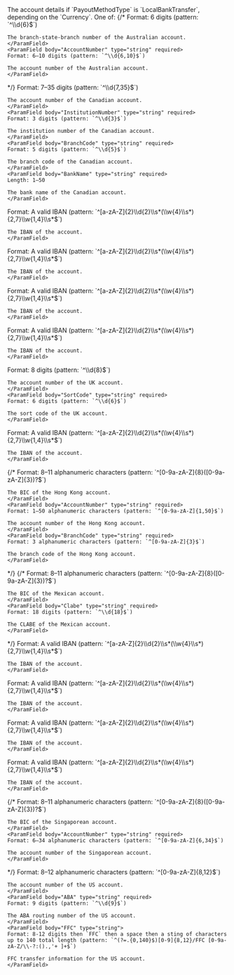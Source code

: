 <ParamField body="LocalBankTransfer" type="object" required>
The account details if `PayoutMethodType` is `LocalBankTransfer`, depending on the `Currency`. One of:
<Tabs>
{/* <Tab title="AUD">
  <ParamField body="AUD" type="object" required>
  <Expandable title="properties" defaultOpen>
    <ParamField body="BSB" type="string" required>
    Format: 6 digits (pattern: `^\\d{6}$`)

    The branch-state-branch number of the Australian account.
    </ParamField>
    <ParamField body="AccountNumber" type="string" required>
    Format: 6–10 digits (pattern: `^\\d{6,10}$`)

    The account number of the Australian account.
    </ParamField>
  </Expandable>
  </ParamField>
</Tab> */}
<Tab title="CAD">
  <ParamField body="CAD" type="object" required>
  <Expandable title="properties" defaultOpen>
    <ParamField body="AccountNumber" type="string" required>
    Format: 7–35 digits (pattern: `^\\d{7,35}$`)

    The account number of the Canadian account.
    </ParamField>
    <ParamField body="InstitutionNumber" type="string" required>
    Format: 3 digits (pattern: `^\\d{3}$`)
    
    The institution number of the Canadian account.
    </ParamField>
    <ParamField body="BranchCode" type="string" required>
    Format: 5 digits (pattern: `^\\d{5}$`)
    
    The branch code of the Canadian account.
    </ParamField>
    <ParamField body="BankName" type="string" required>
    Length: 1–50

    The bank name of the Canadian account.
    </ParamField>
  </Expandable>
  </ParamField>
</Tab>
<Tab title="CHF">
  <ParamField body="CHF" type="object" required>
  <Expandable title="properties" defaultOpen>
    <ParamField body="IBAN" type="string" required>
    Format: A valid IBAN (pattern: `^[a-zA-Z]{2}\\d{2}\\s*(\\w{4}\\s*){2,7}\\w{1,4}\\s*$`)

    The IBAN of the account.
    </ParamField>
  </Expandable>
  </ParamField>
</Tab>
<Tab title="CZK">
  <ParamField body="CZK" type="object" required>
  <Expandable title="properties" defaultOpen>
    <ParamField body="IBAN" type="string" required>
    Format: A valid IBAN (pattern: `^[a-zA-Z]{2}\\d{2}\\s*(\\w{4}\\s*){2,7}\\w{1,4}\\s*$`)

    The IBAN of the account.
    </ParamField>
  </Expandable>
  </ParamField>
</Tab>
<Tab title="DKK">
  <ParamField body="DKK" type="object" required>
  <Expandable title="properties" defaultOpen>
    <ParamField body="IBAN" type="string" required>
    Format: A valid IBAN (pattern: `^[a-zA-Z]{2}\\d{2}\\s*(\\w{4}\\s*){2,7}\\w{1,4}\\s*$`)

    The IBAN of the account.
    </ParamField>
  </Expandable>
  </ParamField>
</Tab>
<Tab title="EUR">
  <ParamField body="EUR" type="object" required>
  <Expandable title="properties" defaultOpen>
    <ParamField body="IBAN" type="string" required>
    Format: A valid IBAN (pattern: `^[a-zA-Z]{2}\\d{2}\\s*(\\w{4}\\s*){2,7}\\w{1,4}\\s*$`)

    The IBAN of the account.
    </ParamField>
  </Expandable>
  </ParamField>
</Tab>
<Tab title="GBP">
  <ParamField body="GBP" type="object" required>
  <Expandable title="properties" defaultOpen>
    <ParamField body="AccountNumber" type="string" required>
    Format: 8 digits (pattern: `^\\d{8}$`)
    
    The account number of the UK account.
    </ParamField>
    <ParamField body="SortCode" type="string" required>
    Format: 6 digits (pattern: `^\\d{6}$`)

    The sort code of the UK account.
    </ParamField>
  </Expandable>
  </ParamField>
</Tab>
<Tab title="HUF">
  <ParamField body="HUF" type="object" required>
  <Expandable title="properties" defaultOpen>
    <ParamField body="IBAN" type="string" required>
    Format: A valid IBAN (pattern: `^[a-zA-Z]{2}\\d{2}\\s*(\\w{4}\\s*){2,7}\\w{1,4}\\s*$`)

    The IBAN of the account.
    </ParamField>
  </Expandable>
  </ParamField>
</Tab>
{/* <Tab title="HKD">
  <ParamField body="HKD" type="object" required>
  <Expandable title="properties" defaultOpen>
    <ParamField body="BIC" type="string" required>
    Format: 8–11 alphanumeric characters (pattern: `^[0-9a-zA-Z]{8}([0-9a-zA-Z]{3})?$`)

    The BIC of the Hong Kong account.
    </ParamField>
    <ParamField body="AccountNumber" type="string" required>
    Format: 1–50 alphanumeric characters (pattern: `^[0-9a-zA-Z]{1,50}$`)

    The account number of the Hong Kong account.
    </ParamField>
    <ParamField body="BranchCode" type="string" required>
    Format: 3 alphanumeric characters (pattern: `^[0-9a-zA-Z]{3}$`)

    The branch code of the Hong Kong account.
    </ParamField>
  </Expandable>
  </ParamField>
</Tab> */}
{/* <Tab title="MXN">
  <ParamField body="MXN" type="object" required>
  <Expandable title="properties" defaultOpen>
    <ParamField body="BIC" type="string" required>
    Format: 8–11 alphanumeric characters (pattern: `^[0-9a-zA-Z]{8}([0-9a-zA-Z]{3})?$`)

    The BIC of the Mexican account.
    </ParamField>
    <ParamField body="Clabe" type="string" required>
    Format: 18 digits (pattern: `^\\d{18}$`)

    The CLABE of the Mexican account.
    </ParamField>
  </Expandable>
  </ParamField>
</Tab> */}
<Tab title="NOK">
  <ParamField body="NOK" type="object" required>
  <Expandable title="properties" defaultOpen>
    <ParamField body="IBAN" type="string" required>
    Format: A valid IBAN (pattern: `^[a-zA-Z]{2}\\d{2}\\s*(\\w{4}\\s*){2,7}\\w{1,4}\\s*$`)

    The IBAN of the account.
    </ParamField>
  </Expandable>
  </ParamField>
</Tab>
<Tab title="PLN">
  <ParamField body="PLN" type="object" required>
  <Expandable title="properties" defaultOpen>
    <ParamField body="IBAN" type="string" required>
    Format: A valid IBAN (pattern: `^[a-zA-Z]{2}\\d{2}\\s*(\\w{4}\\s*){2,7}\\w{1,4}\\s*$`)

    The IBAN of the account.
    </ParamField>
  </Expandable>
  </ParamField>
</Tab>
<Tab title="RON">
  <ParamField body="RON" type="object" required>
  <Expandable title="properties" defaultOpen>
    <ParamField body="IBAN" type="string" required>
    Format: A valid IBAN (pattern: `^[a-zA-Z]{2}\\d{2}\\s*(\\w{4}\\s*){2,7}\\w{1,4}\\s*$`)

    The IBAN of the account.
    </ParamField>
  </Expandable>
  </ParamField>
</Tab>
<Tab title="SEK">
  <ParamField body="SEK" type="object" required>
  <Expandable title="properties" defaultOpen>
    <ParamField body="IBAN" type="string" required>
    Format: A valid IBAN (pattern: `^[a-zA-Z]{2}\\d{2}\\s*(\\w{4}\\s*){2,7}\\w{1,4}\\s*$`)

    The IBAN of the account.
    </ParamField>
  </Expandable>
  </ParamField>
</Tab>
{/* <Tab title="SGD">
  <ParamField body="SGD" type="object" required>
  <Expandable title="properties" defaultOpen>
    <ParamField body="BIC" type="string" required>
    Format: 8–11 alphanumeric characters (pattern: `^[0-9a-zA-Z]{8}([0-9a-zA-Z]{3})?$`)

    The BIC of the Singaporean account.
    </ParamField>
    <ParamField body="AccountNumber" type="string" required>
    Format: 6–34 alphanumeric characters (pattern: `^[0-9a-zA-Z]{6,34}$`)

    The account number of the Singaporean account.
    </ParamField>
  </Expandable>
  </ParamField>
</Tab> */}
<Tab title="USD">
  <ParamField body="USD" type="object" required>
  <Expandable title="properties" defaultOpen>
    <ParamField body="AccountNumber" type="string" required>
    Format: 8–12 alphanumeric characters (pattern: `^[0-9a-zA-Z]{8,12}$`)

    The account number of the US account.
    </ParamField>
    <ParamField body="ABA" type="string" required>
    Format: 9 digits (pattern: `^\\d{9}$`)

    The ABA routing number of the US account.
    </ParamField>
    <ParamField body="FFC" type="string">
    Format: 8-12 digits then `FFC` then a space then a sting of characters up to 140 total length (pattern: `^(?=.{0,140}$)[0-9]{8,12}/FFC [0-9a-zA-Z/\\-?:().,'+ ]+$`)

    FFC transfer information for the US account.
    </ParamField>
  </Expandable>
  </ParamField>
</Tab>
</Tabs>
</ParamField>
